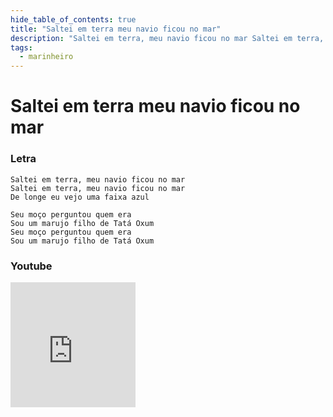 ```yaml
---
hide_table_of_contents: true
title: "Saltei em terra meu navio ficou no mar"
description: "Saltei em terra, meu navio ficou no mar Saltei em terra, meu navio ficou no mar De longe eu vejo uma faixa azul Seu moço perguntou quem era Sou um marujo filho de Tatá Oxum Seu moço perguntou quem era Sou um marujo filho de Tatá Oxum"
tags:
  - marinheiro
---
```


# Saltei em terra meu navio ficou no mar

### Letra

```text
Saltei em terra, meu navio ficou no mar
Saltei em terra, meu navio ficou no mar
De longe eu vejo uma faixa azul

Seu moço perguntou quem era
Sou um marujo filho de Tatá Oxum
Seu moço perguntou quem era
Sou um marujo filho de Tatá Oxum
```

### Youtube

<iframe
  width="200"
  height="200"
  src="https://www.youtube.com/embed/AGDJAAz374A"
  title="YouTube video player"
  frameborder="0"
  allow="accelerometer; autoplay; clipboard-write; encrypted-media; gyroscope; picture-in-picture; web-share"
  referrerpolicy="strict-origin-when-cross-origin"
  allowfullscreen
></iframe>